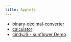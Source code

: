 ```yaml
---
title: Applets
---
```


- [binary-decimal-converter](./bin-dec-converter.html)
- [calculator](./calculator/index.html)
- [cindyJS - sunflower Demo](cindy-demo/index.html)
